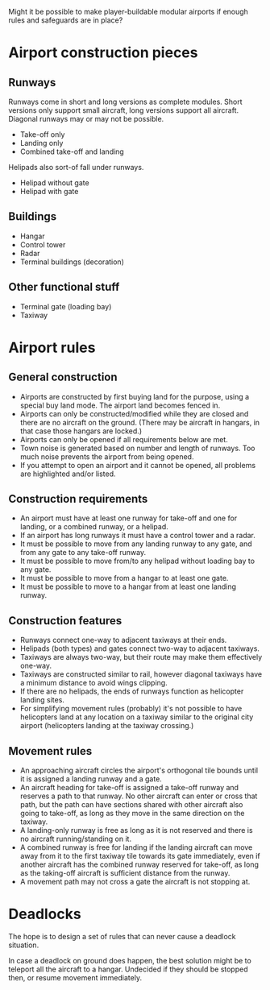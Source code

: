 Might it be possible to make player-buildable modular airports if enough rules and safeguards are in place?

= Airport construction pieces =

== Runways ==

Runways come in short and long versions as complete modules. Short versions only support small aircraft, long versions support all aircraft. Diagonal runways may or may not be possible.

* Take-off only
* Landing only
* Combined take-off and landing

Helipads also sort-of fall under runways.

* Helipad without gate
* Helipad with gate

== Buildings ==

* Hangar
* Control tower
* Radar
* Terminal buildings (decoration)

== Other functional stuff ==

* Terminal gate (loading bay)
* Taxiway

= Airport rules =

== General construction ==

* Airports are constructed by first buying land for the purpose, using a special buy land mode. The airport land becomes fenced in.
* Airports can only be constructed/modified while they are closed and there are no aircraft on the ground. (There may be aircraft in hangars, in that case those hangars are locked.)
* Airports can only be opened if all requirements below are met.
* Town noise is generated based on number and length of runways. Too much noise prevents the airport from being opened.
* If you attempt to open an airport and it cannot be opened, all problems are highlighted and/or listed.

== Construction requirements ==

* An airport must have at least one runway for take-off and one for landing, or a combined runway, or a helipad.
* If an airport has long runways it must have a control tower and a radar.
* It must be possible to move from any landing runway to any gate, and from any gate to any take-off runway.
* It must be possible to move from/to any helipad without loading bay to any gate.
* It must be possible to move from a hangar to at least one gate.
* It must be possible to move to a hangar from at least one landing runway.

== Construction features ==

* Runways connect one-way to adjacent taxiways at their ends.
* Helipads (both types) and gates connect two-way to adjacent taxiways.
* Taxiways are always two-way, but their route may make them effectively one-way.
* Taxiways are constructed similar to rail, however diagonal taxiways have a minimum distance to avoid wings clipping.
* If there are no helipads, the ends of runways function as helicopter landing sites.
* For simplifying movement rules (probably) it's not possible to have helicopters land at any location on a taxiway similar to the original city airport (helicopters landing at the taxiway crossing.)

== Movement rules ==

* An approaching aircraft circles the airport's orthogonal tile bounds until it is assigned a landing runway and a gate.
* An aircraft heading for take-off is assigned a take-off runway and reserves a path to that runway. No other aircraft can enter or cross that path, but the path can have sections shared with other aircraft also going to take-off, as long as they move in the same direction on the taxiway.
* A landing-only runway is free as long as it is not reserved and there is no aircraft running/standing on it.
* A combined runway is free for landing if the landing aircraft can move away from it to the first taxiway tile towards its gate immediately, even if another aircraft has the combined runway reserved for take-off, as long as the taking-off aircraft is sufficient distance from the runway.
* A movement path may not cross a gate the aircraft is not stopping at.

= Deadlocks =
The hope is to design a set of rules that can never cause a deadlock situation.

In case a deadlock on ground does happen, the best solution might be to teleport all the aircraft to a hangar. Undecided if they should be stopped then, or resume movement immediately.